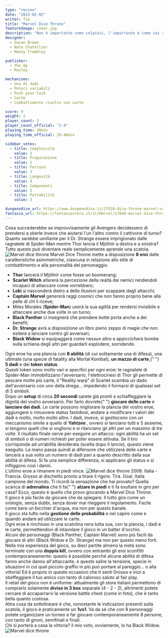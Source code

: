 ```yaml
---
type: "review"
date: "2023-02-02"
writer: Tia
title: "Marvel Dice Throne"
featureImage: cover.jpg
description: "Non è importante come colpisci, l'importante è come sai resistere ai colpi, come incassi e se finisci al tappeto hai la forza di rialzarti... così sei un vincente!"
designer:
  - Gavan Brown
  - Nate Chatellier
  - Manny Trembley

publisher:
  - The Op
  - Roxley

mechanisms:
  - Uso di dadi
  - Poteri variabili
  - Push your luck
  - Carte
  - Combattimento risolto con carte

score: 9
weight: 2
player_count: 2
player_count_official: "2-4"
playing_time: 30min
playing_time_official: 20-40min

sidebar_votes:
  - title: Complessità
    value: 2
  - title: Preparazione
    value: 1
  - title: Fortuna
    value: 3
  - title: Longevità
    value: 4
  - title: Componenti
    value: 5
  - title: Portabilità
    value: 3

dungeondice_url: https://www.dungeondice.it/27528-dice-throne-marvel-scarlet-witch-v-thor-v-loki-v-spider-man.html
fantasia_url: https://fantasiastore.it/it/Marvel/17646-marvel-dice-throne-scarlet-witch-vs-thor-vs-loki-vs-spider-man-eng.html
---
```


<Setting>
  Cosa succederebbe se improvvisamente gli Avengers decidessero di prendersi a
  sberle invece che aiutarsi l'un l'altro contro il cattivone di turno? <br />
  Quanto sarebbe umiliante per il Dr. Strange essere imprigionato dalle ragnatele
  di Spider-Man mentre Thor lancia il Mjöllnir a destra e a sinistra?
  <br />
  Tutto questo può diventare reale semplicemente aprendo una scatola.
</Setting>

<img src="./game1.jpg" alt="Marvel dice throne" />

<Rules>
  Marvel Dice Throne mette a disposizione <strong>8 eroi</strong> dalle
  caratteristiche asimmetriche, ciascuna in relazione allo stile di
  combattimento e alla personalità del personaggio.
  <br />
  <ul>
    <li>
      <strong>Thor</strong> lancerà il Mjöllnir come fosse un boomerang;
    </li>
    <li>
      <strong>Scarlet Witch</strong> altererà la percezione della realtà dei
      nemici rendendoli incapaci di attaccare come vorrebbero;
    </li>
    <li>
      <strong>Loki</strong> si nasconderà dietro a delle illusioni per scappare
      dagli attacchi;
    </li>
    <li>
      <strong>Captain Marvel</strong> genererà raggi cosmici che non fanno
      proprio bene alla pelle di chi li riceve;
    </li>
    <li>
      Miles Morales (<strong>Spider-Man</strong>) userà la sua agilità per
      rendersi invisibile e attaccare anche due volte in un turno;
    </li>
    <li>
      <strong>Black Panther</strong> ci insegnerà che prendere botte porta anche
      a dei benefit;
    </li>
    <li>
      <strong>Dr. Strange</strong> avrà a disposizione un libro pieno zeppo di
      magie che non esiterà a lanciare contro gli avversari;
    </li>
    <li>
      <strong>Black Widow</strong> si equipaggerà come nessun altro e
      appiccicherà bombe sulla schiena degli altri per guardarli esplodere,
      sorridendo.
      </li>
      </ul>
      Ogni eroe ha una plancia con <strong>8 abilità</strong> (di cui
      solitamente una di difesa), una ultimate (una specie di fatality alla
      Mortal Kombat), <strong>un mazzo di carte</strong>,{" "}
      <strong>5 dadi</strong> e dei <strong>token status</strong>.<br />
      Questi token sono molto vari e specifici per ogni eroe: le ragnatele di Spider-Man
      immobilizzano l'avversario, l'elettrocinesi di Thor gli permette di pescare
      molte più carte, il "Reality warp" di Scarlet scambia un dado dell'avversario
      con uno della strega… impedendo il formarsi di qualsiasi set di 5 simboli.
      <br />
      Dopo un <strong>setup</strong> di circa <strong>20 secondi</strong> sarete
      già pronti a schiaffeggiare la dignità del vostro avversario. Per farlo dovrete{" "}
      <strong>giocare delle carte</strong> e <strong>lanciare dei dadi</strong>.
      Le carte possono migliorare la plancia del vostro eroe, aggiungere o rimuovere
      status fastidiosi, andare a modificare i valori dei dadi e molto, molto molto
      altro. I dadi, invece, si gestiscono con un meccanismo simile a quello di <strong>
        Yahtzee
      </strong>, ovvero si lanciano tutti e 5 assieme, si tengono quelli che si vogliono
      e si rilanciano gli altri per un massimo di tre volte. Il risultato finale
      serve per eseguire un attacco: ogni abilità ha un set di simboli o di numeri
      richiesti per poter essere attivata. Se il tiro corrisponde ad un’abilità desiderata
      (scelta dopo il lancio), questo viene eseguito. La mano passa quindi al difensore
      che utilizzerà delle carte e lancerà a sua volta un numero di dadi pari a quanto
      descritto dalla sua abilità di difesa. Si fa una semplice differenza, si applicano
      gli status e si infliggono così i danni. <br />
      L'ultimo eroe a rimanere in piedi vince.

</Rules>

<img src="./game2.jpg" alt="Marvel dice throne" />

<Feedback>
  2006. Italia - Francia. Grosso al dischetto pronto a tirare il rigore. Tira.
  Goal. Italia campione del mondo. Ti ricordi la sensazione che hai provato?
  Quella scarica di <strong>adrenalina</strong> che ti fa{" "}
  <strong>alzare in piedi</strong> e ti fa esultare in giro per casa? Ecco,
  questo è quello che provo giocando a Marvel Dice Throne.
  <br />
  Il gioco è più facile da giocare che da spiegare. Il tutto gira come un
  orologio, senza dubbi, senza dover mai rileggere il regolamento. Facile come
  bere un bicchier d'acqua, ma non per questo banale. <br />
  Il gioco sta tutto nella <strong>gestione delle probabilità</strong> e nel capire
  come e quando andare ad utilizzare le carte.
  <br />
  Ogni eroe è rinchiuso in una scatolina nera tutta sua, con la plancia, i dadi e
  le carte, permettendovi di intavolare il gioco in un batter d'occhio. <br />
  Alcuni dei personaggi (Black Panther, Captain Marvel) sono più facili da
  giocare di altri (Black Widow e Dr. Strange) ma non per questo meno forti.
  Nella mia esperienza del gioco, su dieci partite almeno la metà sono terminate
  con una <strong>doppia kill</strong>, ovvero con entrambi gli eroi sconfitti
  contemporaneamente: questo è possibile perché alcune abilità di difesa fanno
  anche danno all'attaccante, e questo salire la tensione, specie in situazioni
  in cui quel piccolo graffio in più può portare al pareggio… o alla vittoria!
  Ed è proprio in queste occasioni che ti senti Grosso e inizi a sbeffeggiare il
  tuo amico con tanto di caloroso saluto al fair play.
  <br />
  Il retail del gioco non è uniforme: attualmente gli store italiani permettono
  di comprarlo solamente <strong>diviso in 3 box</strong> separate (4 - 2 - 2),
  altrimenti potete cercare di accaparrarvi la versione battle chest (come in
  foto), che è tanto bella quanto costosa.
  <br />
  Altra cosa da sottolineare è che, nonostante le indicazioni presenti sulla
  scatola, il gioco è praticamente un <strong>1vs1</strong>. Va da sé che con 8
  personaggi potete organizzare un torneo e far giocare contemporaneamente 8
  persone, con tanto di gironi, semifinali e finali.
  <br />
  Chi si porterà a casa la vittoria? il mio voto, ovviamente, lo ha Black Widow.
</Feedback>

<img src="./game3.jpg" alt="Marvel dice throne" />
